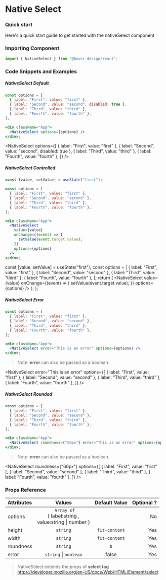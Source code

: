 # Native Select

### Quick start

Here's a quick start guide to get started with the nativeSelect component

### Importing Component


```jsx
import { NativeSelect } from "@hover-design/react";
```

### Code Snippets and Examples

##### NativeSelect Default

```jsx
const options = [
  { label: "First", value: "first" },
  { label: "Second", value: "second", disabled: true },
  { label: "Third", value: "third" },
  { label: "Fourth", value: "fourth" },
];

<div className="App">
  <NativeSelect options={options} />
</div>;
```

<NativeSelect
  options={[
    { label: "First", value: "first" },
    { label: "Second", value: "second", disabled: true },
    { label: "Third", value: "third" },
    { label: "Fourth", value: "fourth" },
  ]}
/>

##### NativeSelect Controlled

```jsx
const [value, setValue] = useState("first");

const options = [
  { label: "First", value: "first" },
  { label: "Second", value: "second" },
  { label: "Third", value: "third" },
  { label: "Fourth", value: "fourth" },
];

<div className="App">
  <NativeSelect
    value={value}
    onChange={(event) => {
      setValue(event.target.value);
    }}
    options={options}
  />
</div>;
```

  const [value, setValue] = useState("first");
  const options = [
    { label: "First", value: "first" },
    { label: "Second", value: "second" },
    { label: "Third", value: "third" },
    { label: "Fourth", value: "fourth" },
  ];
  return (
    <NativeSelect
      value={value}
      onChange={(event) => {
        setValue(event.target.value);
      }}
      options={options}
    />
  );
};

<App />

##### NativeSelect Error

```jsx
const options = [
  { label: "First", value: "first" },
  { label: "Second", value: "second" },
  { label: "Third", value: "third" },
  { label: "Fourth", value: "fourth" },
];

<div className="App">
  <NativeSelect error="This is an error" options={options} />
</div>;
```

> Note: **error** can also be passed as a boolean.

<NativeSelect
  error="This is an error"
  options={[
    { label: "First", value: "first" },
    { label: "Second", value: "second" },
    { label: "Third", value: "third" },
    { label: "Fourth", value: "fourth" },
  ]}
/>

##### NativeSelect Rounded

```jsx
const options = [
  { label: "First", value: "first" },
  { label: "Second", value: "second" },
  { label: "Third", value: "third" },
  { label: "Fourth", value: "fourth" },
];

<div className="App">
  <NativeSelect roundness={"50px"} error="This is an error" options={options} />
</div>;
```

> Note: **error** can also be passed as a boolean.

<NativeSelect
  roundness={"60px"}
  options={[
    { label: "First", value: "first" },
    { label: "Second", value: "second" },
    { label: "Third", value: "third" },
    { label: "Fourth", value: "fourth" },
  ]}
/>

### Props Reference

| Attributes |                                Values                                | Default Value | Optional ? |
| :--------- | :------------------------------------------------------------------: | :-----------: | ---------: |
| options    | ` Array of`<br/> { label:string , <br/> value:string &#124; number } |               |         No |
| height     |                               `string`                               | `fit-content` |        Yes |
| width      |                               `string`                               | `fit-content` |        Yes |
| roundness  |                               `string`                               |      `0`      |        Yes |
| error      |                      `string` &#124; `boolean`                       |     false     |        Yes |

> NativeSelect extends the props of **select tag** https://developer.mozilla.org/en-US/docs/Web/HTML/Element/select
